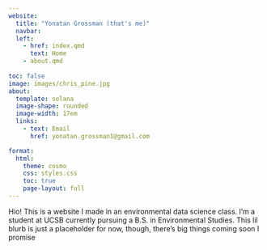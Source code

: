 ```yaml
---
website:
  title: "Yonatan Grossman (that's me)"
  navbar:
  left:
    - href: index.qmd
      text: Home
    - about.qmd
    
toc: false
image: images/chris_pine.jpg
about:
  template: solana
  image-shape: rounded
  image-width: 17em
  links: 
    - text: Email
      href: yonatan.grossman1@gmail.com

format:
  html:
    theme: cosmo
    css: styles.css
    toc: true
    page-layout: full
---
```


Hio! This is a website I made in an environmental data science class. I'm a student at UCSB currently pursuing a B.S. in Environmental Studies. This lil blurb is just a placeholder for now, though, there's big things coming soon I promise
